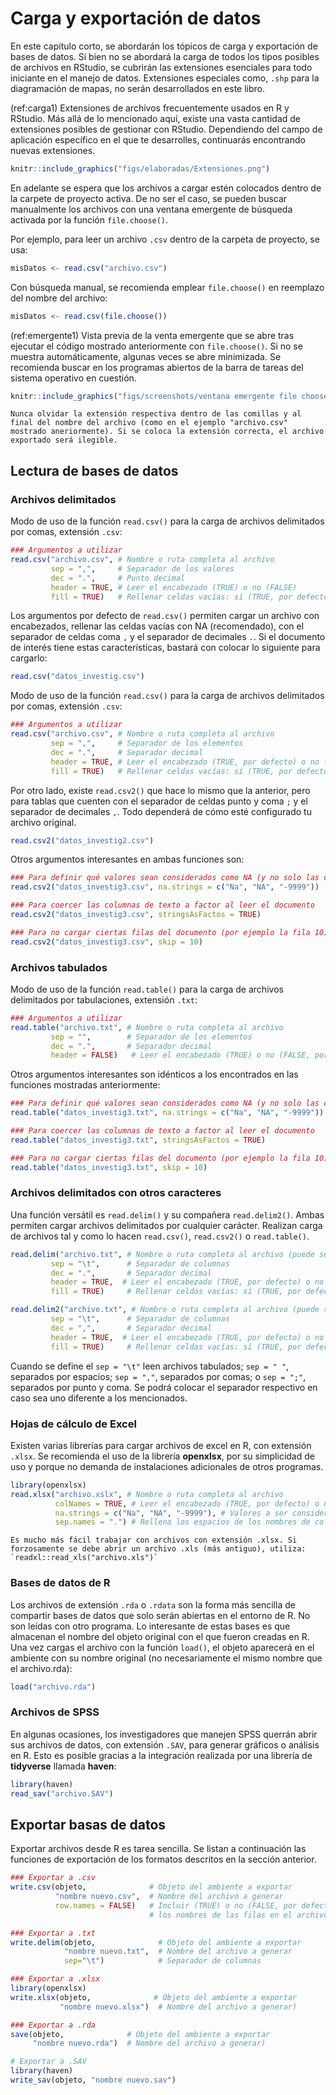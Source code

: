 # **Carga y exportación de datos**

En este capítulo corto, se abordarán los tópicos de carga y exportación de bases de datos. Si bien no se abordará la carga de todos los tipos posibles de archivos en RStudio, se cubrirán las extensiones esenciales para todo iniciante en el manejo de datos. Extensiones especiales como, `.shp` para la diagramación de mapas, no serán desarrollados en este libro.

(ref:carga1) Extensiones de archivos frecuentemente usados en R y RStudio. Más allá de lo mencionado aquí, existe una vasta cantidad de extensiones posibles de gestionar con RStudio. Dependiendo del campo de aplicación específico en el que te desarrolles, continuarás encontrando nuevas extensiones.

```r
knitr::include_graphics("figs/elaboradas/Extensiones.png")
```

En adelante se espera que los archivos a cargar estén colocados dentro de la carpete de proyecto activa. De no ser el caso, se pueden buscar manualmente los archivos con una ventana emergente de búsqueda activada por la función `file.choose()`.

Por ejemplo, para leer un archivo `.csv` dentro de la carpeta de proyecto, se usa:

```r
misDatos <- read.csv("archivo.csv")
```

Con búsqueda manual, se recomienda emplear `file.choose()` en reemplazo del nombre del archivo:

```r
misDatos <- read.csv(file.choose())
```

(ref:emergente1) Vista previa de la venta emergente que se abre tras ejecutar el código mostrado anteriormente con `file.choose()`. Si no se muestra automáticamente, algunas veces se abre minimizada. Se recomienda buscar en los programas abiertos de la barra de tareas del sistema operativo en cuestión.

```r
knitr::include_graphics("figs/screenshots/ventana emergente file choose.jpg")
```

```block2
Nunca olvidar la extensión respectiva dentro de las comillas y al final del nombre del archivo (como en el ejemplo "archivo.csv" mostrado aneriormente). Si se coloca la extensión correcta, el archivo exportado será ilegible.
```

## Lectura de bases de datos

### Archivos delimitados

Modo de uso de la función `read.csv()` para la carga de archivos delimitados por comas,  extensión `.csv`:

```r
### Argumentos a utilizar
read.csv("archivo.csv", # Nombre o ruta completa al archivo
         sep = ",",     # Separador de los valores
         dec = ".",     # Punto decimal
         header = TRUE, # Leer el encabezado (TRUE) o no (FALSE)
         fill = TRUE)   # Rellenar celdas vacías: sí (TRUE, por defecto) o no (FALSE)
```

Los argumentos por defecto de `read.csv()` permiten cargar un archivo con encabezados, rellenar las celdas vacías con NA (recomendado), con el separador de celdas coma `,` y el separador de decimales `.`. Si el documento de interés tiene estas características, bastará con colocar lo siguiente para cargarlo:

```r
read.csv("datos_investig.csv")
```

Modo de uso de la función `read.csv()` para la carga de archivos delimitados por comas,  extensión `.csv`:

```r
### Argumentos a utilizar
read.csv("archivo.csv", # Nombre o ruta completa al archivo
         sep = ",",     # Separador de los elementos
         dec = ".",     # Separador decimal
         header = TRUE, # Leer el encabezado (TRUE, por defecto) o no (FALSE)
         fill = TRUE)   # Rellenar celdas vacías: sí (TRUE, por defecto) o no (FALSE)
```

Por otro lado, existe `read.csv2()` que hace lo mismo que la anterior, pero para tablas que cuenten con el separador de celdas punto y coma `;` y el separador de decimales `,`. Todo dependerá de cómo esté configurado tu archivo original.

```r
read.csv2("datos_investig2.csv")
```

Otros argumentos interesantes en ambas funciones son:

```r
### Para definir qué valores sean considerados como NA (y no solo las celdas vacías)
read.csv2("datos_investig3.csv", na.strings = c("Na", "NA", "-9999"))

### Para coercer las columnas de texto a factor al leer el documento
read.csv2("datos_investig3.csv", stringsAsFactos = TRUE)

### Para no cargar ciertas filas del documento (por ejemplo la fila 10)
read.csv2("datos_investig3.csv", skip = 10)
```

### Archivos tabulados

Modo de uso de la función `read.table()` para la carga de archivos delimitados por tabulaciones,  extensión `.txt`:

```r
### Argumentos a utilizar
read.table("archivo.txt", # Nombre o ruta completa al archivo
         sep = "",        # Separador de los elementos
         dec = ".",       # Separador decimal
         header = FALSE)   # Leer el encabezado (TRUE) o no (FALSE, por defecto)
```

Otros argumentos interesantes son idénticos a los encontrados en las funciones mostradas anteriormente:

```r
### Para definir qué valores sean considerados como NA (y no solo las celdas vacías)
read.table("datos_investig3.txt", na.strings = c("Na", "NA", "-9999"))

### Para coercer las columnas de texto a factor al leer el documento
read.table("datos_investig3.txt", stringsAsFactos = TRUE)

### Para no cargar ciertas filas del documento (por ejemplo la fila 10)
read.table("datos_investig3.txt", skip = 10)
```

### Archivos delimitados con otros caracteres

Una función versátil es `read.delim()` y su compañera `read.delim2()`. Ambas permiten cargar archivos delimitados por cualquier carácter. Realizan carga de archivos tal y como lo hacen `read.csv()`, `read.csv2()` o `read.table()`.

```r
read.delim("archivo.txt", # Nombre o ruta completa al archivo (puede ser .csv también)
         sep = "\t",      # Separador de columnas
         dec = ".",       # Separador decimal
         header = TRUE,  # Leer el encabezado (TRUE, por defecto) o no (FALSE)
         fill = TRUE)     # Rellenar celdas vacías: sí (TRUE, por defecto) o no (FALSE)

read.delim2("archivo.txt", # Nombre o ruta completa al archivo (puede ser .csv también)
         sep = "\t",      # Separador de columnas
         dec = ",",       # Separador decimal
         header = TRUE,  # Leer el encabezado (TRUE, por defecto) o no (FALSE)
         fill = TRUE)     # Rellenar celdas vacías: sí (TRUE, por defecto) o no (FALSE)
```

Cuando se define el `sep = "\t"` leen archivos tabulados; `sep = " "`, separados por espacios; `sep = ","`, separados por comas; o `sep = ";"`, separados por punto y coma. Se podrá colocar el separador respectivo en caso sea uno diferente a los mencionados.

### Hojas de cálculo de Excel

Existen varias librerías para cargar archivos de excel en R, con extensión `.xlsx`. Se recomienda el uso de la librería **openxlsx**, por su simplicidad de uso y porque no demanda de instalaciones adicionales de otros programas.

```r
library(openxlsx)
read.xlsx("archivo.xslx", # Nombre o ruta completa al archivo
          colNames = TRUE, # Leer el encabezado (TRUE, por defecto) o no (FALSE)
          na.strings = c("Na", "NA", "-9999"), # Valores a ser considerados como NA
          sep.names = ".") # Rellena los espacios de los nombres de columnas con .
```

```block2
Es mucho más fácil trabajar con archivos con extensión .xlsx. Si forzosamente se debe abrir un archivo .xls (más antiguo), utiliza: `readxl::read_xls("archivo.xls")`
```

### Bases de datos de R

Los archivos de extensión `.rda` o `.rdata` son la forma más sencilla de compartir bases de datos que solo serán abiertas en el entorno de R. No son leídas con otro programa. Lo interesante de estas bases es que almacenan el nombre del objeto original con el que fueron creadas en R. Una vez cargas el archivo con la función `load()`, el objeto aparecerá en el ambiente con su nombre original (no necesariamente el mismo nombre que el archivo.rda):

```r
load("archivo.rda")
```


### Archivos de SPSS

En algunas ocasiones, los investigadores que manejen SPSS querrán abrir sus archivos de datos, con extensión `.SAV`, para generar gráficos o análisis en R. Esto es posible gracias a la integración realizada por una librería de **tidyverse** llamada **haven**:

```r
library(haven)
read_sav("archivo.SAV")
```


## Exportar basas de datos

Exportar archivos desde R es tarea sencilla. Se listan a continuación las funciones de exportación de los formatos descritos en la sección anterior.

```r
### Exportar a .csv
write.csv(objeto,              # Objeto del ambiente a exportar
          "nombre nuevo.csv",  # Nombre del archivo a generar
          row.names = FALSE)   # Incluir (TRUE) o no (FALSE, por defecto) 
                               # los nombres de las filas en el archivo final

### Exportar a .txt
write.delim(objeto,              # Objeto del ambiente a exportar
            "nombre nuevo.txt",  # Nombre del archivo a generar
            sep="\t")            # Separador de columnas

### Exportar a .xlsx
library(openxlsx)
write.xlsx(objeto,              # Objeto del ambiente a exportar
           "nombre nuevo.xlsx")  # Nombre del archivo a generar)

### Exportar a .rda
save(objeto,              # Objeto del ambiente a exportar
     "nombre nuevo.rda")  # Nombre del archivo a generar)

# Exportar a .SAV
library(haven)
write_sav(objeto, "nombre nuevo.sav")
```
